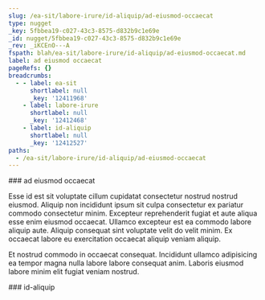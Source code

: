 ```yaml
---
slug: /ea-sit/labore-irure/id-aliquip/ad-eiusmod-occaecat
type: nugget
_key: 5fbbea19-c027-43c3-8575-d832b9c1e69e
_id: nugget/5fbbea19-c027-43c3-8575-d832b9c1e69e
_rev: _iKCEnO---A
fspath: blah/ea-sit/labore-irure/id-aliquip/ad-eiusmod-occaecat.md
label: ad eiusmod occaecat
pageRefs: {}
breadcrumbs:
  - - label: ea-sit
      shortlabel: null
      _key: '12411968'
    - label: labore-irure
      shortlabel: null
      _key: '12412468'
    - label: id-aliquip
      shortlabel: null
      _key: '12412527'
paths:
  - /ea-sit/labore-irure/id-aliquip/ad-eiusmod-occaecat
---
```


<NuggetArea>
<Nugget slug="/ea-sit/labore-irure/id-aliquip/ad-eiusmod-occaecat" type="nugget" _key="5fbbea19-c027-43c3-8575-d832b9c1e69e" _id="nugget/5fbbea19-c027-43c3-8575-d832b9c1e69e" _rev="_iKCEnO---A" fspath="blah/ea-sit/labore-irure/id-aliquip/ad-eiusmod-occaecat.md" label="ad eiusmod occaecat" paths="/ea-sit/labore-irure/id-aliquip/ad-eiusmod-occaecat">
<NuggetBody>
### ad eiusmod occaecat

Esse id est sit voluptate cillum cupidatat consectetur nostrud nostrud eiusmod. Aliquip non incididunt ipsum sit culpa consectetur ex pariatur commodo consectetur minim. Excepteur reprehenderit fugiat et aute aliqua esse enim eiusmod occaecat. Ullamco excepteur est ea commodo labore aliquip aute. Aliquip consequat sint voluptate velit do velit minim. Ex occaecat labore eu exercitation occaecat aliquip veniam aliquip.

Et nostrud commodo in occaecat consequat. Incididunt ullamco adipisicing ea tempor magna nulla labore labore consequat anim. Laboris eiusmod labore minim elit fugiat veniam nostrud.

</NuggetBody>
<Breadcrumbs>
<Crumbs>
<Crumb _key="12411968" label="ea-sit" /><Crumb _key="12412468" label="labore-irure" /><Crumb _key="12412527" label="id-aliquip" />
</Crumbs>
</Breadcrumbs>
</Nugget>

<NuggetsInbound>
</NuggetsInbound>
<NuggetsOutbound>
</NuggetsOutbound>
</NuggetArea>
<PassagesInbound>
<Passage direction="inbound" type="passage" _key="12412527" _id="passage/12412527" _rev="_iKCEnO---_" label="id-aliquip" passage="id-aliquip" fspath="blah/ea-sit/labore-irure/id-aliquip" paths="/ea-sit/labore-irure/id-aliquip" slug="/ea-sit/labore-irure/id-aliquip">
<NuggetBody>
### id-aliquip

</NuggetBody>
<Breadcrumbs>
<Crumbs>
<Crumb _key="12411968" label="ea-sit" /><Crumb _key="12412468" label="labore-irure" />
</Crumbs>
</Breadcrumbs>
</Passage>

</PassagesInbound>
<PassagesOutbound>
</PassagesOutbound>